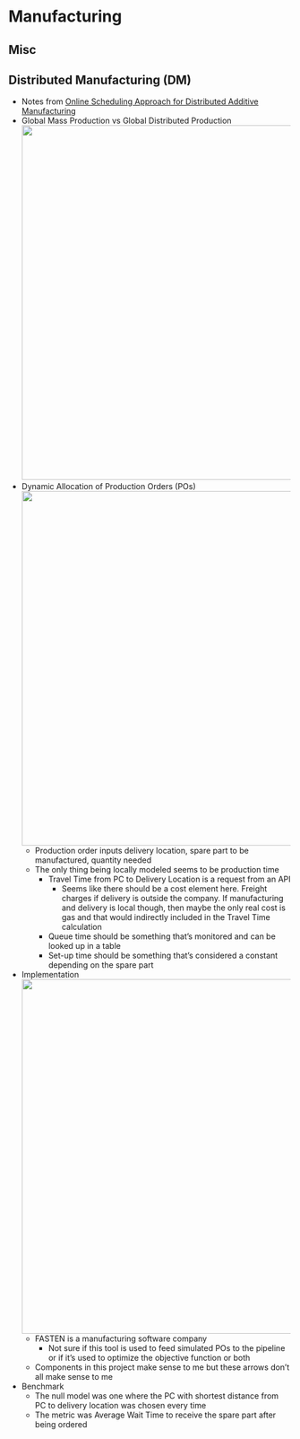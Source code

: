 # Manufacturing {#sec-manuf .unnumbered}

## Misc {#sec-manuf-misc .unnumbered}

## Distributed Manufacturing (DM) {#sec-manuf-distrmanuf .unnumbered}

-   Notes from [Online Scheduling Approach for Distributed Additive Manufacturing](https://www.youtube.com/watch?v=8wXRir49b9w)
-   Global Mass Production vs Global Distributed Production\
    ![](./_resources/Manufacturing.resources/Screenshot-(514).png){.lightbox width="632"}
-   Dynamic Allocation of Production Orders (POs)\
    ![](./_resources/Manufacturing.resources/Screenshot-(516).png){.lightbox width="632"}
    -   Production order inputs delivery location, spare part to be manufactured, quantity needed
    -   The only thing being locally modeled seems to be production time
        -   Travel Time from PC to Delivery Location is a request from an API
            -   Seems like there should be a cost element here. Freight charges if delivery is outside the company. If manufacturing and delivery is local though, then maybe the only real cost is gas and that would indirectly included in the Travel Time calculation
        -   Queue time should be something that's monitored and can be looked up in a table
        -   Set-up time should be something that's considered a constant depending on the spare part
-   Implementation\
    ![](./_resources/Manufacturing.resources/Screenshot-(520).png){.lightbox width="632"}
    -   FASTEN is a manufacturing software company
        -   Not sure if this tool is used to feed simulated POs to the pipeline or if it's used to optimize the objective function or both
    -   Components in this project make sense to me but these arrows don't all make sense to me
-   Benchmark
    -   The null model was one where the PC with shortest distance from PC to delivery location was chosen every time
    -   The metric was Average Wait Time to receive the spare part after being ordered
